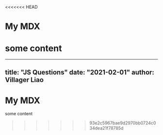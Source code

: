 <<<<<<< HEAD
# My MDX

some content
=======
---
title: "JS Questions"
date: "2021-02-01"
author: Villager Liao
---

# My MDX

some content
>>>>>>> 93e2c5967bae9d2970bb0724c034dea21f78785d
